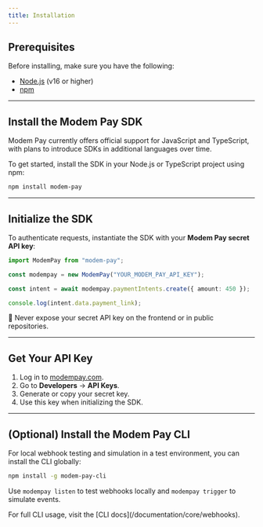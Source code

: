 ```yaml
---
title: Installation
---
```


## Prerequisites

Before installing, make sure you have the following:

- [Node.js](https://nodejs.org/) (v16 or higher)
- [npm](https://www.npmjs.com/)

---

## Install the Modem Pay SDK
Modem Pay currently offers official support for JavaScript and TypeScript, with plans to introduce SDKs in additional languages over time.

To get started, install the SDK in your Node.js or TypeScript project using npm:

```bash bash
npm install modem-pay
```
---

## Initialize the SDK

To authenticate requests, instantiate the SDK with your **Modem Pay secret API key**:

```ts typescript
import ModemPay from "modem-pay";

const modempay = new ModemPay("YOUR_MODEM_PAY_API_KEY");

const intent = await modempay.paymentIntents.create({ amount: 450 });

console.log(intent.data.payment_link);
```
<Warning>
🔐 Never expose your secret API key on the frontend or in public repositories.
</Warning>

---

## Get Your API Key

1. Log in to [modempay.com](https://merchant.modempay.com).
2. Go to **Developers** → **API Keys**.
3. Generate or copy your secret key.
4. Use this key when initializing the SDK.

---

## (Optional) Install the Modem Pay CLI

For local webhook testing and simulation in a test environment, you can install the CLI globally:

```bash bash
npm install -g modem-pay-cli
```

Use `modempay listen` to test webhooks locally and `modempay trigger` to simulate events.

<Tip>
For full CLI usage, visit the [CLI docs](/documentation/core/webhooks).
</Tip>

